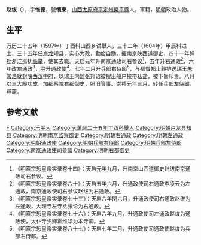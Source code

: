 {{Otheruses|other=名为赵惟德的其他人物|赵惟德}}

'''赵绂'''（{{bd|？||？|catIdx=}}），字'''惟德'''，號'''懷東'''，[[山西|山西]][[太原府|太原府]][[平定州|平定州]][[樂平縣|樂平縣]]人，軍籍，[[明朝|明朝]]政治人物。

== 生平 ==
万历二十五年（1597年）丁酉科山西乡试舉人，三十二年（1604年）甲辰科进士，三十五年任[[卢龙|卢龙]]知县，实心为政，勤俭自励。擢南京陕西道御史，四十一年弹劾浙江巡抚[[高举|高举]]，使其去職。天启元年升南京通政司右参议<ref>《明熹宗悊皇帝实录卷十四》：天启元年九月，升南京山西道御史赵绂南京通政司右参议。</ref>，五年升右通政<ref>《明熹宗悊皇帝实录卷六十》：天启五年六月，升通政使司右通政李凌云为左通政，南京通政使司右参议赵绂为右通政。</ref>，六年改左通政<ref>《明熹宗悊皇帝实录卷七十三》：天启六年閏六月，升通政使司右通政赵绂为左通政，大理寺左寺丞张论为右通政。</ref>，寻升通政使<ref>《明熹宗悊皇帝实录卷七十六》：天启六年九月，升通政使司左通政赵绂为通政使，太仆寺少卿霍维华为本寺卿。</ref>。七年二月升兵部右侍郎<ref>《明熹宗悊皇帝实录卷八十七》：天启七年二月，升通政使司通政使赵绂为兵部右侍郎。</ref>，与都督郑士毅护送瑞王[[朱常浩|朱常浩]]就封[[陕西|陕西]][[汉中府|汉中府]]，以瑞王内监张邦诏被搜出船户挟带私盐，被下旨斥责。八月以三大殿功成，加都察院右都御史，照旧管事。崇禎元年三月，转任兵部左侍郎，尋罷。

==参考文献==
{{reflist}}

{{萬曆三十二年甲辰科殿試金榜}}

{{Authority control}}

{{DEFAULTSORT:}}
[[Category:赵姓|F]]
[[Category:乐平人|Category:乐平人]]
[[Category:萬曆二十五年丁酉科舉人|Category:萬曆二十五年丁酉科舉人]]
[[Category:明朝卢龙县知县|Category:明朝卢龙县知县]]
[[Category:明朝南京监察御史|Category:明朝南京监察御史]]
[[Category:明朝右通政|Category:明朝右通政]]
[[Category:明朝左通政|Category:明朝左通政]]
[[Category:明朝通政使|Category:明朝通政使]]
[[Category:明朝兵部右侍郎|Category:明朝兵部右侍郎]]
[[Category:明朝兵部左侍郎|Category:明朝兵部左侍郎]]
[[Category:南京通政使司參議|Category:南京通政使司參議]]
[[Category:明朝右都御史|Category:明朝右都御史]]
